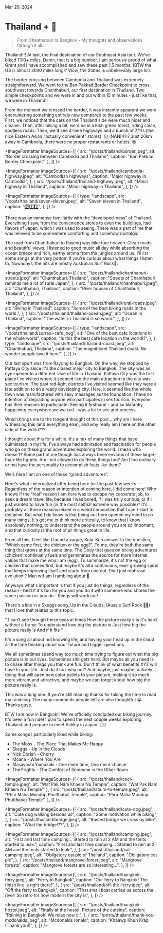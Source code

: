 
<IconLink href="/" text="Home" />

Mar 20, 2024

# Thailand + 💭

<BlockQuote>
  From Chanthaburi to Bangkok - My thoughts and observations through it all.
</BlockQuote>

<HeroImage
  src="/posts/thailand/chicken.jpeg"
  alt="Chicken Shrine in Sanam Chai"
  caption="Chicken Shrine in Sanam Chai"
/>

Thailand!!! At last, the final destination of our Southeast Asia tour. We've biked 1100+ miles. Damn, that is a big number. I am seriously proud of what Grant and I have accomplished and saw these past 1.5 months. (BTW the US is almost 3000 miles long!? Wow, the States is unbelievably large lol).

The border crossing between Cambodia and Thailand was extremely straightforward. We went to the Ban Pakkad Border Checkpoint to cross southwest towards Chanthaburi, our first destination in Thailand. Two simple checkpoints and we were in and out within 15 minutes - just like that, we were in Thailand!!

From the moment we crossed the border, it was instantly apparent we were encountering something entirely new compared to the past few weeks. First, we noticed that the cars on the Thailand side were much nicer and cleaner. Then, after biking a bit, we'd be in a lush green forest, riding clean, spotless roads. Then, we'd see 4-lane highways and a bunch of 7/11s (the nice Eastern Asian “actually convenient” stores). 何 (NANI)!?!? Just 20km away in Cambodia, there were no proper restaurants or hotels. 😆

<ImageFormatter
  imageSources={[
    {
      src: "/posts/thailand/border.jpeg",
      alt: "Border crossing between Cambodia and Thailand",
      caption: "Ban Pakkad Border Checkpoint",
    },
  ]}
/>

<ImageFormatter
  imageSources={[
    {
      src: "/posts/thailand/cambodia-highway.jpeg",
      alt: "Cambodian highways",
      caption: "Major highway in Cambodia",
    },
    {
      src: "/posts/thailand/thailand-highway.jpeg",
      alt: "Minor highway in Thailand",
      caption: "Minor highway in Thailand",
    },
  ]}
/>

<ImageFormatter
  imageSources={[
    {
      type: "landscape",
      src: "/posts/thailand/seven-eleven.jpeg",
      alt: "Seven eleven in Thailand",
      caption: "7️⃣1️⃣1️⃣",
    },
  ]}
/>

There was an immense familiarity with the “developed-ness” of Thailand. Everything I saw, from the convenience stores to even the buildings, had flavors of Japan, which I was used to seeing. There was a part of me that was relieved to be somewhere comforting and somehow nostalgic.

The road from Chanthaburi to Rayong was bike tour heaven. Clean roads and beautiful views. I listened to good music all day while absorbing the ocean breeze and rich, earthy aroma from the jungles around us. I'll list some songs at the very bottom if you're curious about what things I listen to. Nowadays, the hits are mostly Australian Surf Rock🤘.

<ImageFormatter
  imageSources={[
    {
      src: "/posts/thailand/chanthaburi-streets.jpeg",
      alt: "Chanthaburi, Thailand",
      caption: "Streets of Chanthaburi; reminds me a lot of rural Japan",
    },
    {
      src: "/posts/thailand/chanthaburi.jpeg",
      alt: "Chanthaburi, Thailand",
      caption: "River houses of Chanthaburi, Thailand",
    },
  ]}
/>

<ImageFormatter
  imageSources={[
    {
      src: "/posts/thailand/rural-roads.jpeg",
      alt: "Biking in Thailand",
      caption: "Some of the best biking roads in the world.",
    },
    {
      src: "/posts/thailand/thailand-ocean.jpeg",
      alt: "Ocean in Thailand",
      caption: "The water in Thailand is so warm.",
    },
  ]}
/>

<ImageFormatter
  imageSources={[
    {
      type: "landscape",
      src: "/posts/thailand/surreal-cafe.jpeg",
      alt: "One of the best cafe locations in the whole world",
      caption: "Is this the best cafe location in the world!?",
    },
    {
      type: "landscape",
      src: "/posts/thailand/thailand-coast.jpeg",
      alt: "Chanthaburi, Thailand",
      caption: "The magnificent Thailand coast. No wonder people love it here!",
    },
  ]}
/>

Our last spurt was from Rayong to Bangkok. On the way, we stopped by Pattaya City since it's the closest major city to Bangkok. The city was an eye-opener to a different slice of life in Thailand. Pattaya City was the first place I've visited where it seemed like the main attraction to the city was sex tourism. The past red-light districts I've visited seemed like they were a late addition to an already developing city. Here, it seemed like the whole town was manufactured with sexy massages as the foundation. I have no intention of degrading anyone who participates in sex tourism. Everyone has their reasons to participate. Seeing it firsthand - and so blatantly happening everywhere we walked - was a lot to see and process.

Which brings me to the tangent thought of this post… why am I here witnessing this (and everything else), and why really am I here on the other side of the world???

I thought about this for a while. It's a mix of many things that have culminated in my life. I've always had admiration and fascination for people who go on these grand adventures exploring the world. I mean who doesn't? Some part of me though has always been envious of these larger-than-life figures. Am I not allowed to do these things too? Am I too ordinary or not have the personality to accomplish feats like them?

Well, here I am on one of these “grand adventures”.

Here's what I internalized after being here for the past few weeks — Regardless of the reason or intention of coming here, I did come here! Who knows if the “real” reason I am here was to escape my corporate job, to seek a dream travel life, because I was bored, if I was truly curious, or if I just wanted to have fun (in the most selfish extreme way possible)? It's probably all those reasons mixed in a weird concoction that I can't start to decipher. But what I do know is that being out here opened my mind to so many things. It's got me to think more critically, to know that I know absolutely nothing, to understand the people around you are so important, and that curiosity is the root of all things great in life.

From all this, I feel like I found a vague, Kota-Kun answer to the question, “Which came first, the chicken or the egg?”. To me, they're both the same thing that grows at the same time. The Cody that goes on biking adventures (chicken) continually fuels and germinates the source for more internal values that make me who I am (egg). To summarize, it's not the egg or chicken that comes first, but maybe it's all a continuous, ever-growing spiral that keeps improving itself and starts from one dot. Did I just rephrase evolution!? Man wtf am I rambling about 🤣.

Anyways what's important is that if you just do things, regardless of the reason - best if it's fun for you and you do it with someone who shares the same passion as you do - things will work out!

There's a line in a Skeggs song, Up in the Clouds, (Aussie Surf Rock 🏄‍♀️) that I love that relates to this topic.

“
I can't see through these eyes at times
How the picture really sits
It's hard without a frame
To understand how big the picture is
Just how big the picture really is
And if it fits
“

It's a song all about not knowing life, and having your head up in the cloud all the time thinking about your future and bigger questions.

We all sometimes spend way too much time trying to figure out what the big picture is in our lives. Sometimes shit gets hard. But maybe all you need is to chase after things you think are fun. Don't think of what benefits XYZ will have to your life. Just do it cuz why not? And maybe, just maybe, actively doing that will open new color pallets to your picture, making it so much more vibrant and attractive, and maybe we can forget about how big the picture really is.

This was a long one. If you're still reading thanks for taking the time to read my rambling. The many comments people left are also thoughtful 😭. Thanks guys.

BTW I am now in Bangkok!! We've officially concluded our biking journey. It's been a fun ride! I plan to spend the next couple weeks exploring Thailand and prepare to meet Ashley in Japan 🇯🇵.

Some songs I particularly liked while biking:

- The Moss - The Place That Makes Me Happy
- Skeggs - Up in the Clouds
- Nick Dorian - Cherry
- Moana - Where You Are
- Masayoshi Yamazaki - One more time, One more chance
- The Frights - The Comfort of Someone in the Other Room

<ImageFormatter
  imageSources={[
    {
      src: "/posts/thailand/cool-temple.jpeg",
      alt: "Wat Pak Nam Khaem Nu Temple",
      caption: "Wat Pak Nam Khaem Nu Temple",
    },
    {
      src: "/posts/thailand/stairs-to-temple.jpeg",
      alt: "Phra Maha Mondop Phutthabat Temple",
      caption: "Phra Maha Mondop Phutthabat Temple",
    },
  ]}
/>

<ImageFormatter
  imageSources={[
    {
      src: "/posts/thailand/cute-dog.jpeg",
      alt: "Cute dog walking besides us",
      caption: "Some motivation while biking",
    },
    {
      src: "/posts/thailand/bridge.jpeg",
      alt: "Busted bridge we cross by bike",
      caption: "What the bridge!??",
    },
  ]}
/>

<ImageFormatter
  imageSources={[
    {
      src: "/posts/thailand/camping.jpeg",
      alt: "First and last time camping... Started to rain at 2 AM and the tents started to leak.",
      caption:
        "First and last time camping... Started to rain at 2 AM and the tents started to leak.",
    },
    {
      src: "/posts/thailand/cat-camping.jpeg",
      alt: "Obligatory cat pic of Thailand",
      caption: "Obligatory cat pic",
    },
    {
      src: "/posts/thailand/mangrove-forest.jpeg",
      alt: "Mangrove forests",
      caption: "Mangrove forests are so interesting...",
    },
  ]}
/>

<ImageFormatter
  imageSources={[
    {
      src: "/posts/thailand/bangkok-ferry.jpeg",
      alt: "Ferry to Bangkok",
      caption: "Our ferry to Bangkok! The finish line is right there!",
    },
    {
      src: "/posts/thailand/off-the-ferry.jpeg",
      alt: "Off the ferry to Bangkok",
      caption:
        "That small boat carried us across the river! So retro for how modern the city is",
    },
  ]}
/>

<ImageFormatter
  imageSources={[
    {
      src: "/posts/thailand/bangkok-hostel.jpeg",
      alt: "Finally at the hostel. Picture of the outside",
      caption: "Raining in Bangkok! We relax now c:",
    },
    {
      src: "/posts/thailand/thank-you-mcdonalds.jpeg",
      alt: "Mcdonalds ronald",
      caption: "Khàawp Khun Kráp (Thank you!)",
    },
  ]}
/>

